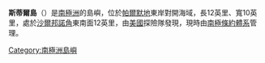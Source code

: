 {{Coord|71|0|S|60|40|W||display=title}}

'''斯蒂爾島'''（{{lang-en|Steele Island}}）是[[南極洲|南極洲]]的島嶼，位於[[帕爾默地|帕爾默地]]東岸對開海域，長12英里、寬10英里，處於[[沙爾邦諾角|沙爾邦諾角]]東南面12英里，由[[美國|美國]]探險隊發現，現時由[[南極條約體系|南極條約體系]]管理。

{{Antarctica-geo-stub}}
[[Category:南極洲島嶼|Category:南極洲島嶼]]